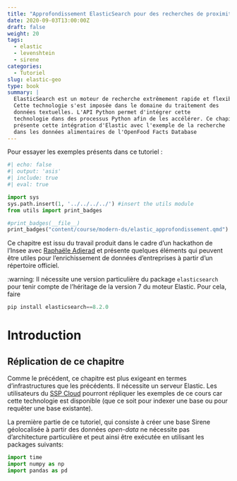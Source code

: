 ```yaml
---
title: "Approfondissement ElasticSearch pour des recherches de proximité géographique"
date: 2020-09-03T13:00:00Z
draft: false
weight: 20
tags:
  - elastic
  - levenshtein
  - sirene
categories:
  - Tutoriel
slug: elastic-geo
type: book
summary: |
  ElasticSearch est un moteur de recherche extrêmement rapide et flexible. 
  Cette technologie s'est imposée dans le domaine du traitement des 
  données textuelles. L'API Python permet d'intégrer cette 
  technologie dans des processus Python afin de les accélérer. Ce chapitre
  présente cette intégration d'Elastic avec l'exemple de la recherche
  dans les données alimentaires de l'OpenFood Facts Database 
---
```



Pour essayer les exemples présents dans ce tutoriel : 

```python
#| echo: false
#| output: 'asis'
#| include: true
#| eval: true

import sys
sys.path.insert(1, '../../../../') #insert the utils module
from utils import print_badges

#print_badges(__file__)
print_badges("content/course/modern-ds/elastic_approfondissement.qmd")
```

Ce chapitre est issu du travail produit
dans le cadre d'un hackathon de l'Insee avec
[Raphaële Adjerad](https://github.com/raphaeleadjerad) 
et présente quelques éléments qui peuvent être utiles
pour l'enrichissement de données d'entreprises
à partir d'un répertoire officiel. 

:warning: Il nécessite une version particulière du package `elasticsearch` pour tenir compte de l'héritage de la version 7 du moteur Elastic. Pour cela, faire

~~~python
pip install elasticsearch==8.2.0
~~~

# Introduction

## Réplication de ce chapitre

Comme le précédent, ce chapitre est plus exigeant en termes d'infrastructures que les précédents.
Il nécessite un serveur Elastic. Les utilisateurs du
[SSP Cloud](datalab.sspcloud.fr/) pourront répliquer les exemples de ce cours
car cette technologie est disponible (que ce soit pour indexer une base ou
pour requêter une base existante).

La première partie de ce tutoriel, qui consiste à créer une base Sirene géolocalisée
à partir des données _open-data_ ne nécessite pas d'architecture particulière et
peut ainsi être exécutée en utilisant les packages suivants: 

```python
import time
import numpy as np
import pandas as pd
```


